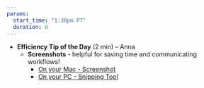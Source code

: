 ```yaml
---
params: 
  start_time: "1:30pm PT"
  duration: 0
---
```


-   **Efficiency Tip of the Day** (2 min) – Anna
    -   **Screenshots** - helpful for saving time and communicating workflows!
        -   [On your Mac - Screenshot](https://support.apple.com/en-us/HT201361)
        -   [On your PC - Snipping Tool](https://support.microsoft.com/en-us/windows/use-snipping-tool-to-capture-screenshots-00246869-1843-655f-f220-97299b865f6b)
